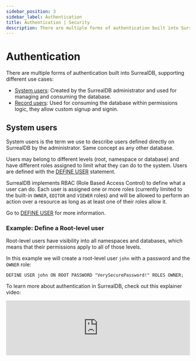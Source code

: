 ```yaml
---
sidebar_position: 3
sidebar_label: Authentication
title: Authentication | Security
description: There are multiple forms of authentication built into SurrealDB, supporting server-side and client-side authentication.
---
```



# Authentication

There are multiple forms of authentication built into SurrealDB, supporting different use cases:

- [System users](/docs/surrealdb/security/authentication#system-users): Created by the SurrealDB administrator and used for managing and consuming the database.
- [Record users](/docs/surrealdb/security/authentication#record-users): Used for consuming the database within permissions logic, they allow custom signup and signin.

## System users

System users is the term we use to describe users defined directly on SurrealDB by the administrator. Same concept as any other database.

Users may belong to different levels (root, namespace or database) and have different roles assigned to limit what they can do to the system. Users are defined with the [DEFINE USER](/docs/surrealql/statements/define/user) statement.

SurrealDB implements RBAC (Role Based Access Control) to define what a user can do. Each user is assigned one or more roles (currently limited to the built-in `OWNER`, `EDITOR` and `VIEWER` roles) and will be allowed to perform an action over a resource as long as at least one of their roles allow it.

Go to [DEFINE USER](/docs/surrealql/statements/define/user) for more information.

### Example: Define a Root-level user

Root-level users have visibility into all namespaces and databases, which means that their permissions apply to all of those levels.

In this example we will create a root-level user `john` with a password and the `OWNER` role:

```surql
DEFINE USER john ON ROOT PASSWORD "VerySecurePassword!" ROLES OWNER;
```

To learn more about authentication in SurrealDB, check out this explainer video:

<iframe width="100%" src="https://www.youtube.com/embed/cGAxH9FezUY?si=qolPqSytH4DU3prg" title="YouTube video player" frameborder="0" allow="accelerometer; autoplay; clipboard-write; encrypted-media; gyroscope; picture-in-picture; web-share" referrerpolicy="strict-origin-when-cross-origin" style={{aspectRatio: 1.7, paddingTop: '20px'}} allowfullscreen />

### Sign in using the new user

Examples using the JavaScript SDK or a raw HTTP request.

#### JavaScript SDK

```javascript
const db = new Surreal();
db.connect('ws://localhost:8000/rpc', {
	namespace: 'test',
	database: 'test',
});

db.signin({
	username: 'john',
	password: 'VerySecurePassword!',
});
```

#### HTTP Request

```bash
curl -X POST \
	-H "Accept: application/json" \
	-d '{"user":"john", "pass":"VerySecurePassword!"}' \
	http://localhost:8000/signin
```

### Example: Define a Database-level user

Database-level users have visibility into all resources that belong to the database where the user is defined.

In this example we will create a database-level user `mary` with a password and the `EDITOR` role:

```surql
DEFINE USER mary ON DATABASE PASSWORD "VerySecurePassword!" ROLES EDITOR;
```

### Sign in using the new user

Examples using the JavaScript SDK or a raw HTTP request.

Notice how we need to pass along `NS` and `DB` properties here, to let SurrealDB know where the user is defined.

#### JavaScript SDK

```javascript
const db = new Surreal();
db.connect('ws://localhost:8000/rpc', {
	namespace: 'test',
	database: 'test',
});

db.signin({
	// Because we are signin in a database user, we need to let SurrealDB know on which database this user is located.
	namespace: 'test',
	database: 'test',

	username: 'mary',
	password: 'VerySecurePassword!',
});
```

#### HTTP Request

```bash
curl -X POST \
	-H "Accept: application/json" \
	-d '{"NS":"test", "DB":"test", "user":"mary", "pass":"VerySecurePassword!"}' \
	http://localhost:8000/signin
```

## Record users

<Since v="v2.0.0" />

Record users (called "scope users" before v2.0.0) represent users that are defined as a record in a database instead of through the `DEFINE USER` statement. Since these users exist as regular database records, they can have associated fields containing any information required for authentication and authorization.

Thanks to this, SurrealDB is able to offer mechanisms to define your own signin and signup logic as well as custom table and field permissions for record users. This feature contributes to making SurrealDB an all-in-one BaaS (Backend-as-a-Service).

Record users are defined with the [DEFINE ACCESS](/docs/surrealql/statements/define/access) statement of `TYPE RECORD`.

A record access is configured with the following specific clauses:

- `SIGNUP`: Defines the logic for when a user signs up as a record user. Usually creates a new record in a table.
- `SIGNIN`: Defines the logic for when a user signs in as a record user. Usually checks credentials against table records.

By default, record users have no permissions. They don't use the Role-Based Access Control (RBAC) system and can only access data if allowed by a `PERMISSIONS` clause, which is defined on every data resource (i.e. tables and fields) and defaults to `NONE`.

To learn more about creating a record user, refer to the [DEFINE ACCESS ... TYPE RECORD](/docs/surrealql/statements/define/access/record) documentation.

### Example: Setup record authentication

We will go over one of the many ways you can set up record authentication. Given you can define your own logic, there is not a single way to do it. Feel free to modify where needed!

#### Define the User table and fields

Typically, you would define a user table where new records are created every time a user signs up.

In the following code snippet we will define the `user` table and a few `fields` that enforce the following:

- An authenticated user can select, update and delete its own user record.
- Asserts that the email provided by the user is actually an email address.
- Forbid users to use an email that is already in use by another user. We do this by creating a unique index for the email field.

```surql title="Define tables and fields"
DEFINE TABLE user SCHEMAFULL
	PERMISSIONS
		FOR select, update, delete WHERE id = $auth.id;

DEFINE FIELD name ON user TYPE string;
DEFINE FIELD email ON user TYPE string ASSERT string::is_email($value);
DEFINE FIELD password ON user TYPE string;

DEFINE INDEX email ON user FIELDS email UNIQUE;
```

##### Define the User record access

Define the `user` record access: allow users to signin and signup by using the table and fields defined in the previous step

We will configure the record access like this:

- The sign in logic needs the `email` and `password` parameters to be provided by the user. In the query, we can use them as `$email` and `$password`.
- The sign up logic needs the `name`, `email` and `password` parameters to be provided by the user. In the query, we can use them as `$name`, `$email` and `$password`.

```surql title="Scope definition"
DEFINE ACCESS user ON DATABASE TYPE RECORD
	SIGNIN (
		SELECT * FROM user WHERE email = $email AND crypto::argon2::compare(password, $password)
	)
	SIGNUP (
		CREATE user CONTENT {
			name: $name,
			email: $email,
			password: crypto::argon2::generate($password)
		}
	);
```

### Sign up as a user record

Now that the record access is defined, we can start using it.

Examples using the JavaScript SDK or a raw HTTP request.

#### JavaScript SDK

```js
const db = new Surreal();
db.connect('ws://localhost:8000/rpc', {
	namespace: 'test',
	database: 'test',
});

db.signup({
	namespace: 'test',
	database: 'test',

	// Provide the name of the access method
	access: 'user',

	// Provide the variables used by the signup query
	variables: {
    	name: 'John Doe',
    	email: 'john.doe@example.com',
    	password: 'VerySecurePassword!',
	}
});
```

#### HTTP Request

```bash
curl -X POST \
	-H "Accept: application/json" \
	-d '{"NS":"test", "DB":"test", "AC":"user", "name":"John Doe", "email":"john.doe@example.com", "password":"VerySecurePassword!"}' \
	http://localhost:8000/signup
```

### Sign in as a record user

Once a user has signed up, it can now sign in when needed.

Examples using the JavaScript SDK or a raw HTTP request.

#### JavaScript SDK

```js
const db = new Surreal();
db.connect('ws://localhost:8000/rpc', {
	namespace: 'test',
	database: 'test',
});

db.signin({
	namespace: 'test',
	database: 'test',

	// Provide the name of the access method
	access: 'user',

	// Provide the variables used by the signin query
	variables: {
    	email: 'john.doe@example.com',
    	password: 'VerySecurePassword!',
	}
});
```

#### HTTP Request

```bash
curl -X POST \
	-H "Accept: application/json" \
	-d '{"NS":"test", "DB":"test", "AC":"user", "email":"john.doe@example.com", "password":"VerySecurePassword!"}' \
	http://localhost:8000/signin
```

## Sessions

<Since v="v2.0.0" />

Whenever authentication is performed with any kind of user against SurrealDB, a session is established between the client and the SurrealDB server with which the connection was established. These sessions exist only in memory on the server for the duration of the connection, whether it is a single request through the [HTTP REST API](/docs/surrealdb/integration/http) or through multiple requests in the same connection using the [WebSocket API](/docs/surrealdb/integration/rpc) and any of the [SDKs](/docs/surrealdb/integration/sdks) that leverage it.

### Parameters

Certain security-related parameters are automatically set by SurrealDB in the context of a session. These parameters can be referenced in SurrealQL during authentication and authorization.

#### Session

The `$session` parameter contains information about the current session. This parameter is set in every SurrealDB session.

In the following example, you can see the result of the `SELECT * FROM $session` query in an authenticated session for a record user using the [HTTP REST API](/docs/surrealdb/integration/http):

```json
{
	"ac": "user",
	"db": "test",
	"exp": null,
	"id": "example-client",
	"ip": "127.0.0.1",
	"ns": "test",
	"or": "http://www.example.com",
	"rd": "user:example",
	"tk": {
		"AC": "user",
		"DB": "test",
		"ID": "user:example",
		"NS": "test",
		"exp": 1723118226,
		"iat": 1723114626,
		"iss": "SurrealDB",
		"jti": "3b3fe74a-955c-46d7-9400-363848912292",
		"nbf": 1723114626
	}
}
```

On the root of the object, you will find the following fields:

- `ip`: The IP address that established the connection with SurrealDB.
- `exp`: The time at which the session will expire.
  - Will be `NONE` or `null` when the session does not expire.
- `ns`: The name of the currently selected namespace.
  - Will be `NONE` or `null` when no namespace is selected.
- `db`: The name of the currently selected database.
  - Will be `NONE` or `null` when no database is selected.
- `rd`: The record identifier of the currently authenticated record user.
  - Will be `NONE` or `null` when unauthenticated or authenticated as a system user.
- `ac`: The name of the access method that was used to authenticate.
  - Will be `NONE` or `null` when not authenticated with an access method.
- `or`: The value of the `Origin` header of the HTTP request.
  - This header is usually set by browsers to identify the site that originated the request.
- `id`: The value of the `surreal-id` header of the HTTP request.
  - This value can be set by clients to identify their individual sessions to the server.
- `tk`: An object containing the claims present in the authentication token used to establish the session.
  - Will be `NONE` or `null` when not authenticated.

The values stored in the session parameter can be accessed through [the `session::*` family of functions](/docs/surrealql/functions/database/session).

#### Token

The `$token` parameter contains the claims contained in the token used to authenticate the current session. This parameter is set in every authenticated SurrealDB session.

In this example, you can see the result of the `SELECT * FROM $token` query in an authenticated session for a record user:

```js
{
	"AC": "user",
	"DB": "test",
	"ID": "user:example",
	"NS": "test",
	"exp": 1723118226,
	"iat": 1723114626,
	"iss": "SurrealDB",
	"jti": "3b3fe74a-955c-46d7-9400-363848912292",
	"nbf": 1723114626
}
```

Whenever authentication is done directly using a token, this object will contain the claims contained in that token.

When that token is issued by SurrealDB after successful authentication, the object will usually contain the following fields:

- `NS`: The name of the namespace the user is authenticated in.
  - Will be `NONE` or `null` when the user is authenticated at the root level.
- `DB`: The name of the database the user is authenticated in.
  - Will be `NONE` or `null` when the user is authenticated at the root or namespace level.
- `ID`: The record identifier of the currently authenticated record user.
  - Will not be present when not authenticated as a record user.
- `AC`: The name of the access method that is used to authenticate.
  - Will be `NONE` or `null` when authenticating without an access method.

The following fields correspond to claims defined in the standard JWT implementation described in [RFC 7519](https://datatracker.ietf.org/doc/html/rfc7519):

- `iat`: The time at which the token was issued.
- `nbf`: The time before which the token will not be accepted to establish new authenticated sessions.
- `exp`: The time after which the token will not be accepted to establish new authenticated sessions.
- `jti`: A unique identifier used to reference the token.
- `iss`: A string identifying the entity which issued the token.

#### Auth

The `$auth` parameter points to the record belonging to the current authenticated record user. This parameter is set only when the session is authenticated with an existing record user.

When the `$auth` parameter is set, you can access any of the fields of the record corresponding to the authenticated user (e.g. `$auth.name` or `$auth.email`) via that parameter.

### Expiration

Authenticated sessions remain valid for a certain duration. This duration is `NONE` by default, meaning that sessions will not expire unless otherwise specified. This duration can be customised on both the `DEFINE USER` and `DEFINE ACCESS` statements to any specific value defining the maximum duration of an authenticated session associated with that user or access method. After the defined duration, the authenticated session will expire. For example, the `DEFINE USER example DURATION FOR SESSION 1d` clause will ensure that any authenticated sessions for the `example` user will expire after a day.

Expired sessions can no longer be used to call authenticated methods and doing so will result in a specific error indicating that the session has expired. SurrealQL can be used to check the expiration of the active session by running `SELECT exp FROM $session`, which show the Unix time when the session will expire or `NONE` in the case that the session does not expire.

Clients can reuse a connection with an expired session to refresh the session using valid credentials. This includes calling the [`signin`](/docs/surrealdb/integration/rpc#signin) method to obtain a new token with credentials and reauthenticate the session using that token or calling the [`authenticate`](/docs/surrealdb/integration/rpc#authenticate) method to reauthenticate the session with an existing token.

It is important to note that token duration and session duration are independent concepts. Token duration, which can be similarly customised, refers to the validity of the token (i.e. the value of its `exp` claim), during which it can be used to establish an authenticated session. Tokens issued by SurrealDB have a default duration of one hour. Token expiration is used to limit the time during which a token can be compromised resulting in unauthorized access; tokens are often stored in the client and could be stolen with attacks like cross-site scripting. Session expiration can be used to ensure that users are required to reauthenticate in order to prove that they still have access to valid credentials as well as to limit the impact of a compromised client with an established session; sessions are stored in memory in the server and cannot be similarly stolen. It is recommended that tokens are configured to last for as little as necessary before being exchanged for an authenticated session, whereas sessions are recommended to last for as little as necessary to allow for the typical client to complete a set of authenticated actions.
